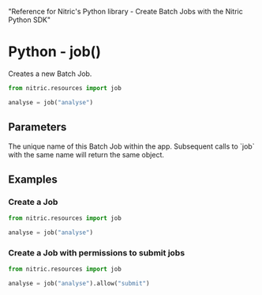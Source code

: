   "Reference for Nitric's Python library - Create Batch Jobs with the Nitric Python SDK"

# Python - job()

Creates a new Batch Job.

```python
from nitric.resources import job

analyse = job("analyse")
```

## Parameters

<Properties>
  <Property name="name" required type="string">
    The unique name of this Batch Job within the app. Subsequent calls to `job`
    with the same name will return the same object.
  </Property>
</Properties>

## Examples

### Create a Job

```python
from nitric.resources import job

analyse = job("analyse")
```

### Create a Job with permissions to submit jobs

```python
from nitric.resources import job

analyse = job("analyse").allow("submit")
```
